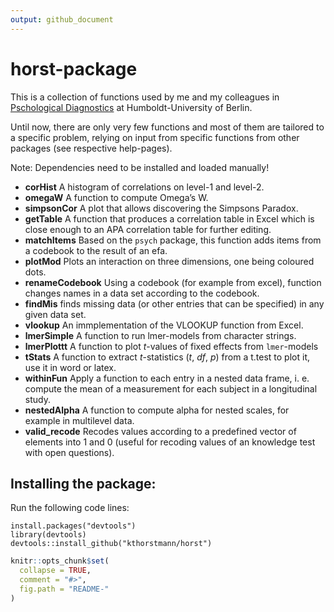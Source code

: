 ```yaml
---
output: github_document
---
```


<!-- README.md is generated from README.Rmd. Please edit that file -->

# horst-package
This is a collection of functions used by me and my colleagues in [Pschological Diagnostics](https://www.psychologie.hu-berlin.de/de/personal/91680294) at Humboldt-University of Berlin.

Until now, there are only very few functions and most of them are tailored to a specific problem, relying on input from specific functions from other packages (see respective help-pages).

Note: Dependencies need to be installed and loaded manually!


- **corHist** A histogram of correlations on level-1 and level-2.
- **omegaW** A function to compute Omega's W.
- **simpsonCor** A plot that allows discovering the Simpsons Paradox.
- **getTable** A function that produces a correlation table in Excel which is close enough to an APA correlation table for further editing.
- **matchItems** Based on the `psych` package, this function adds items from a codebook to the result of an efa.
- **plotMod** Plots an interaction on three dimensions, one being coloured dots.
- **renameCodebook** Using a codebook (for example from excel), function changes names in a data set according to the codebook.
- **findMis** finds missing data (or other entries that can be specified) in any given data set.
- **vlookup** An immplementation of the VLOOKUP function from Excel.
- **lmerSimple** A function to run lmer-models from character strings.
- **lmerPlottt** A function to plot *t*-values of fixed effects from `lmer`-models
- **tStats** A function to extract *t*-statistics (*t*, *df*, *p*) from a t.test to plot it, use it in word or latex.
- **withinFun** Apply a function to each entry in a nested data frame, i. e. compute the mean of a measurement for each subject in a longitudinal study.
- **nestedAlpha** A function to compute alpha for nested scales, for example in multilevel data.
- **valid_recode** Recodes values according to a predefined vector of elements into 1 and 0 (useful for recoding values of an knowledge test with open questions).

## Installing the package:

Run the following code lines:

```
install.packages("devtools")
library(devtools)
devtools::install_github("kthorstmann/horst")
```



```r
knitr::opts_chunk$set(
  collapse = TRUE,
  comment = "#>",
  fig.path = "README-"
)
```
